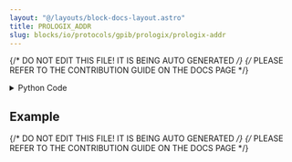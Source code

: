 ```yaml
---
layout: "@/layouts/block-docs-layout.astro"
title: PROLOGIX_ADDR
slug: blocks/io/protocols/gpib/prologix/prologix-addr
---
```


{/* DO NOT EDIT THIS FILE! IT IS BEING AUTO GENERATED */}
{/* PLEASE REFER TO THE CONTRIBUTION GUIDE ON THE DOCS PAGE */}


<PythonDocsDisplay docstring={docstring} />

<details>
<summary>Python Code</summary>

```python
import serial
import traceback
from flojoy import flojoy, SerialConnection, DataContainer, TextBlob
from typing import cast, Optional


@flojoy(deps={"pyserial": "3.5"}, inject_connection=True)
def PROLOGIX_ADDR(
    connection: SerialConnection,
    default: Optional[DataContainer] = None,
    addr: int = 22,
) -> TextBlob:
    """The PROLOGIX_ADDR node sets the GPIB address of an instrument using the Prologix USB-to-GPIB or USB-to-Ethernet adapter.

    Inputs
    ------
    default: DataContainer
        Any DataContainer - likely connected to the output of the OPEN_SERIAL node.

    Parameters
    ----------
    connection: Serial
        The open serial connection with the instrument.

    Returns
    -------
    TextBlob
        Response from the Prologix USB-to-GPIB controller.
    """

    # Start serial communication with the instrument
    ser = cast(serial.Serial, connection.get_handle())

    if ser is None:
        raise ValueError("Serial communication is not open")

    cmd = "++addr " + str(addr) + "\r\n"
    ser.write(cmd.encode())

    s = ser.read(256)

    return TextBlob(s)

```

[Find this Flojoy Block on GitHub](https://github.com/flojoy-ai/blocks/blob/main/blocks/IO/PROTOCOLS/GPIB/PROLOGIX/PROLOGIX_ADDR/PROLOGIX_ADDR.py)

</details>

## Example


<GetHelpWidget />


<AppDisplay app={app} blockName="PROLOGIX_ADDR" client:visible />


<Example />

{/* DO NOT EDIT THIS FILE! IT IS BEING AUTO GENERATED */}
{/* PLEASE REFER TO THE CONTRIBUTION GUIDE ON THE DOCS PAGE */}
